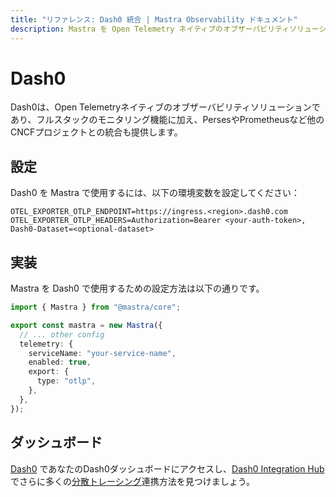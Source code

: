 ```yaml
---
title: "リファレンス: Dash0 統合 | Mastra Observability ドキュメント"
description: Mastra を Open Telemetry ネイティブのオブザーバビリティソリューションである Dash0 と統合するためのドキュメント。
---
```


# Dash0

Dash0は、Open Telemetryネイティブのオブザーバビリティソリューションであり、フルスタックのモニタリング機能に加え、PersesやPrometheusなど他のCNCFプロジェクトとの統合も提供します。

## 設定

Dash0 を Mastra で使用するには、以下の環境変数を設定してください：

```env
OTEL_EXPORTER_OTLP_ENDPOINT=https://ingress.<region>.dash0.com
OTEL_EXPORTER_OTLP_HEADERS=Authorization=Bearer <your-auth-token>, Dash0-Dataset=<optional-dataset>
```

## 実装

Mastra を Dash0 で使用するための設定方法は以下の通りです。

```typescript
import { Mastra } from "@mastra/core";

export const mastra = new Mastra({
  // ... other config
  telemetry: {
    serviceName: "your-service-name",
    enabled: true,
    export: {
      type: "otlp",
    },
  },
});
```

## ダッシュボード

[Dash0](https://www.dash0.com/) であなたのDash0ダッシュボードにアクセスし、[Dash0 Integration Hub](https://www.dash0.com/hub/integrations)でさらに多くの[分散トレーシング](https://www.dash0.com/distributed-tracing)連携方法を見つけましょう。
